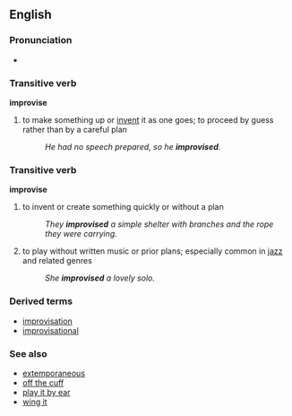 ==English==
===Pronunciation===
*{{audio|en-us-improvise.ogg|Audio (US)}}

===Transitive verb===
'''improvise'''
#to make something up or [[invent]] it as one goes; to proceed by guess rather than by a careful plan
#:''He had no speech prepared, so he '''improvised'''.''

===Transitive verb===
'''improvise'''
#to invent or create something quickly or without a plan
#:''They '''improvised''' a simple shelter with branches and the rope they were carrying.''
#{{music}} to play without written music or prior plans; especially common in [[jazz]] and related genres
#:''She '''improvised''' a lovely solo.''

===Derived terms===
*[[improvisation]]
*[[improvisational]]

===See also===
*[[extemporaneous]]
*[[off the cuff]]
*[[play it by ear]]
*[[wing it]]